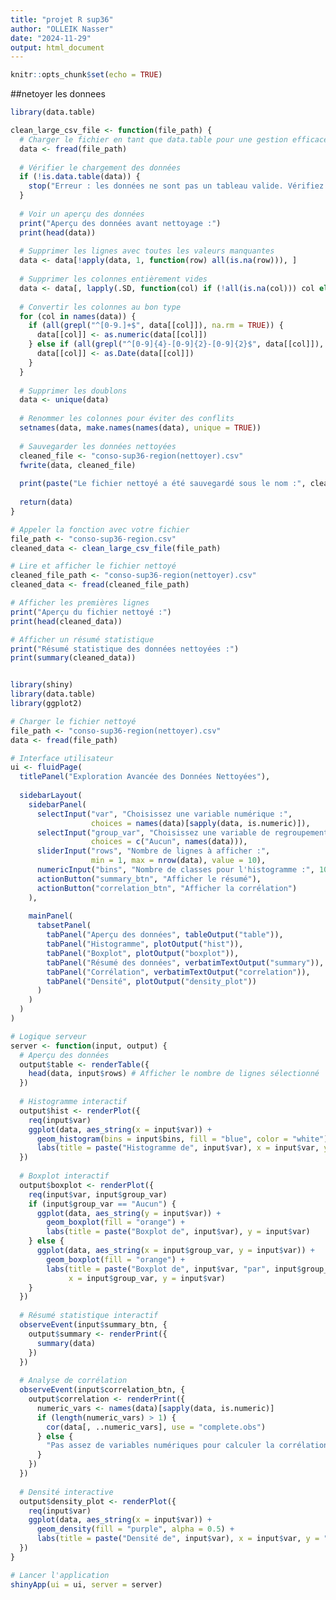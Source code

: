 ---
title: "projet R sup36"
author: "OLLEIK Nasser"
date: "2024-11-29"
output: html_document
---

```{r setup, include=FALSE}
knitr::opts_chunk$set(echo = TRUE)
```


##netoyer les donnees
```{r}
library(data.table)

clean_large_csv_file <- function(file_path) {
  # Charger le fichier en tant que data.table pour une gestion efficace de la mémoire
  data <- fread(file_path)
  
  # Vérifier le chargement des données
  if (!is.data.table(data)) {
    stop("Erreur : les données ne sont pas un tableau valide. Vérifiez le format du fichier.")
  }
  
  # Voir un aperçu des données
  print("Aperçu des données avant nettoyage :")
  print(head(data))
  
  # Supprimer les lignes avec toutes les valeurs manquantes
  data <- data[!apply(data, 1, function(row) all(is.na(row))), ]
  
  # Supprimer les colonnes entièrement vides
  data <- data[, lapply(.SD, function(col) if (!all(is.na(col))) col else NULL)]
  
  # Convertir les colonnes au bon type
  for (col in names(data)) {
    if (all(grepl("^[0-9.]+$", data[[col]]), na.rm = TRUE)) {
      data[[col]] <- as.numeric(data[[col]])
    } else if (all(grepl("^[0-9]{4}-[0-9]{2}-[0-9]{2}$", data[[col]]), na.rm = TRUE)) {
      data[[col]] <- as.Date(data[[col]])
    }
  }
  
  # Supprimer les doublons
  data <- unique(data)
  
  # Renommer les colonnes pour éviter des conflits
  setnames(data, make.names(names(data), unique = TRUE))
  
  # Sauvegarder les données nettoyées
  cleaned_file <- "conso-sup36-region(nettoyer).csv"
  fwrite(data, cleaned_file)
  
  print(paste("Le fichier nettoyé a été sauvegardé sous le nom :", cleaned_file))
  
  return(data)
}

# Appeler la fonction avec votre fichier
file_path <- "conso-sup36-region.csv"
cleaned_data <- clean_large_csv_file(file_path)

# Lire et afficher le fichier nettoyé
cleaned_file_path <- "conso-sup36-region(nettoyer).csv"
cleaned_data <- fread(cleaned_file_path)

# Afficher les premières lignes
print("Aperçu du fichier nettoyé :")
print(head(cleaned_data))

# Afficher un résumé statistique
print("Résumé statistique des données nettoyées :")
print(summary(cleaned_data))



```


```{r}
library(shiny)
library(data.table)
library(ggplot2)

# Charger le fichier nettoyé
file_path <- "conso-sup36-region(nettoyer).csv"
data <- fread(file_path)

# Interface utilisateur
ui <- fluidPage(
  titlePanel("Exploration Avancée des Données Nettoyées"),
  
  sidebarLayout(
    sidebarPanel(
      selectInput("var", "Choisissez une variable numérique :", 
                  choices = names(data)[sapply(data, is.numeric)]),
      selectInput("group_var", "Choisissez une variable de regroupement :", 
                  choices = c("Aucun", names(data))),
      sliderInput("rows", "Nombre de lignes à afficher :", 
                  min = 1, max = nrow(data), value = 10),
      numericInput("bins", "Nombre de classes pour l'histogramme :", 10, min = 1),
      actionButton("summary_btn", "Afficher le résumé"),
      actionButton("correlation_btn", "Afficher la corrélation")
    ),
    
    mainPanel(
      tabsetPanel(
        tabPanel("Aperçu des données", tableOutput("table")),
        tabPanel("Histogramme", plotOutput("hist")),
        tabPanel("Boxplot", plotOutput("boxplot")),
        tabPanel("Résumé des données", verbatimTextOutput("summary")),
        tabPanel("Corrélation", verbatimTextOutput("correlation")),
        tabPanel("Densité", plotOutput("density_plot"))
      )
    )
  )
)

# Logique serveur
server <- function(input, output) {
  # Aperçu des données
  output$table <- renderTable({
    head(data, input$rows) # Afficher le nombre de lignes sélectionné
  })
  
  # Histogramme interactif
  output$hist <- renderPlot({
    req(input$var)
    ggplot(data, aes_string(x = input$var)) +
      geom_histogram(bins = input$bins, fill = "blue", color = "white") +
      labs(title = paste("Histogramme de", input$var), x = input$var, y = "Fréquence")
  })
  
  # Boxplot interactif
  output$boxplot <- renderPlot({
    req(input$var, input$group_var)
    if (input$group_var == "Aucun") {
      ggplot(data, aes_string(y = input$var)) +
        geom_boxplot(fill = "orange") +
        labs(title = paste("Boxplot de", input$var), y = input$var)
    } else {
      ggplot(data, aes_string(x = input$group_var, y = input$var)) +
        geom_boxplot(fill = "orange") +
        labs(title = paste("Boxplot de", input$var, "par", input$group_var), 
             x = input$group_var, y = input$var)
    }
  })
  
  # Résumé statistique interactif
  observeEvent(input$summary_btn, {
    output$summary <- renderPrint({
      summary(data)
    })
  })
  
  # Analyse de corrélation
  observeEvent(input$correlation_btn, {
    output$correlation <- renderPrint({
      numeric_vars <- names(data)[sapply(data, is.numeric)]
      if (length(numeric_vars) > 1) {
        cor(data[, ..numeric_vars], use = "complete.obs")
      } else {
        "Pas assez de variables numériques pour calculer la corrélation."
      }
    })
  })
  
  # Densité interactive
  output$density_plot <- renderPlot({
    req(input$var)
    ggplot(data, aes_string(x = input$var)) +
      geom_density(fill = "purple", alpha = 0.5) +
      labs(title = paste("Densité de", input$var), x = input$var, y = "Densité")
  })
}

# Lancer l'application
shinyApp(ui = ui, server = server)


```




